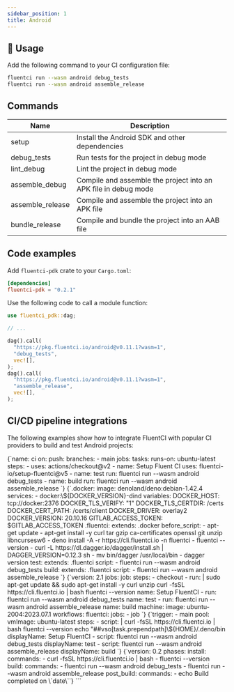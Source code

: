 ```yaml
---
sidebar_position: 1
title: Android
---
```


## 🚀 Usage

Add the following command to your CI configuration file:

```bash
fluentci run --wasm android debug_tests
fluentci run --wasm android assemble_release
```

## Commands

| Name             | Description                                                     |
| ---------------- | --------------------------------------------------------------- |
| setup            | Install the Android SDK and other dependencies                  |
| debug_tests      | Run tests for the project in debug mode                         |
| lint_debug       | Lint the project in debug mode                                  |
| assemble_debug   | Compile and assemble the project into an APK file in debug mode |
| assemble_release | Compile and assemble the project into an APK file               |
| bundle_release   | Compile and bundle the project into an AAB file                 |

## Code examples

Add `fluentci-pdk` crate to your `Cargo.toml`:

```toml
[dependencies]
fluentci-pdk = "0.2.1"
```

Use the following code to call a module function:

```rust
use fluentci_pdk::dag;

// ...

dag().call(
  "https://pkg.fluentci.io/android@v0.11.1?wasm=1",
  "debug_tests",
  vec![],
);
dag().call(
  "https://pkg.fluentci.io/android@v0.11.1?wasm=1",
  "assemble_release",
  vec![],
);

```

## CI/CD pipeline integrations

The following examples show how to integrate FluentCI with popular CI providers to build and test Android projects:


<Tabs>
  <TabItem value="gha" label="Github Actions">
    <CodeBlock language="yaml" title="ci.yml">
      {`name: ci
on:
  push:
    branches:
      - main
jobs:
  tasks:
    runs-on: ubuntu-latest
    steps:
      - uses: actions/checkout@v2
      - name: Setup Fluent CI
        uses: fluentci-io/setup-fluentci@v5
      - name: test
        run: fluentci run --wasm android debug_tests
      - name: build
        run: fluentci run --wasm android assemble_release
        `}
    </CodeBlock>
  </TabItem>
  <TabItem value="gitlab" label="GitLab CI">
    <CodeBlock language="yaml" title=".gitlab-ci.yml">
      {`.docker:
  image: denoland/deno:debian-1.42.4
  services:
    - docker:\${DOCKER_VERSION}-dind
  variables:
    DOCKER_HOST: tcp://docker:2376
    DOCKER_TLS_VERIFY: "1"
    DOCKER_TLS_CERTDIR: /certs
    DOCKER_CERT_PATH: /certs/client
    DOCKER_DRIVER: overlay2
    DOCKER_VERSION: 20.10.16
    GITLAB_ACCESS_TOKEN: $GITLAB_ACCESS_TOKEN
.fluentci:
  extends: .docker
  before_script:
    - apt-get update
    - apt-get install -y curl tar gzip ca-certificates openssl git unzip libncursesw6
    - deno install -A -r https://cli.fluentci.io -n fluentci
    - fluentci --version
    - curl -L https://dl.dagger.io/dagger/install.sh | DAGGER_VERSION=0.12.3 sh
    - mv bin/dagger /usr/local/bin
    - dagger version
test:
  extends: .fluentci
  script:
    - fluentci run --wasm android debug_tests
build:
  extends: .fluentci
  script:
    - fluentci run --wasm android assemble_release
`}

</CodeBlock>
</TabItem>
<TabItem value="circleci" label="Circle CI">
<CodeBlock language="yaml" title=".circleci/config.yml">
{`version: 2.1
jobs:
  job:
    steps:
      - checkout
      - run: |
          sudo apt-get update && sudo apt-get install -y curl unzip
          curl -fsSL https://cli.fluentci.io | bash
          fluentci --version
        name: Setup FluentCI
      - run: fluentci run --wasm android debug_tests
        name: test
      - run: fluentci run --wasm android assemble_release
        name: build
    machine:
      image: ubuntu-2004:2023.07.1
workflows:
  fluentci:
    jobs:
      - job
      `}
</CodeBlock>
</TabItem>
<TabItem value="azure" label="Azure Pipelines">
<CodeBlock language="yaml" title="azure-pipelines.yml">
{`trigger:
  - main
pool:
  vmImage: ubuntu-latest
steps:
  - script: |
      curl -fsSL https://cli.fluentci.io | bash
      fluentci --version
      echo "##vso[task.prependpath]\${HOME}/.deno/bin
    displayName: Setup FluentCI
  - script: fluentci run --wasm android debug_tests
    displayName: test
  - script: fluentci run --wasm android assemble_release
    displayName: build
    `}
</CodeBlock>
</TabItem>
<TabItem value="aws" label="AWS CodePipeline">
<CodeBlock language="yaml" title="buildspec.yml">
{`version: 0.2
phases:
  install:
    commands:
      - curl -fsSL https://cli.fluentci.io | bash
      - fluentci --version
  build:
    commands:
      - fluentci run --wasm android debug_tests
      - fluentci run --wasm android assemble_release
  post_build:
    commands:
      - echo Build completed on \`date\``}
</CodeBlock>
</TabItem>
</Tabs>
```
